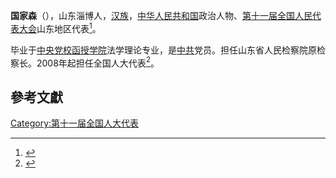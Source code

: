 '''国家森'''（{{bd|1949年||}}），山东淄博人，[[汉族|汉族]]，[[中华人民共和国|中华人民共和国]]政治人物、[[第十一届全国人民代表大会|第十一届全国人民代表大会]]山东地区代表<ref>{{cite web|author=新华网|title=第十一届全国人大代表|url=http://news.xinhuanet.com/ziliao/2008-03/03/content_7708230.htm?node=36628|publisher=新华网|accessdate=2014-01-07|archive-date=2014-01-10|archive-url=https://web.archive.org/web/20140110211415/http://news.xinhuanet.com/ziliao/2008-03/03/content_7708230.htm?node=36628|dead-url=no}}</ref>。

毕业于[[中央党校函授学院|中央党校函授学院]]法学理论专业，是[[中共|中共]]党员。担任山东省人民检察院原检察长。2008年起担任全国人大代表<ref>{{cite news|title=全国人大代表信息-国家森|url=http://210.82.31.1:8084/delegate/viewDelegate.action?dbid=111323|accessdate=2013-04-05|newspaper=全国人大网|archive-url=https://web.archive.org/web/20140424094217/http://www.npc.gov.cn/delegate/viewDelegate.action?dbid=111323|archive-date=2014-04-24|dead-url=yes}}</ref>。

==參考文獻==
{{reflist}}
[[Category:第十一届全国人大代表|Category:第十一届全国人大代表]]